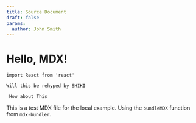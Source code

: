 ```yaml
---
title: Source Document
draft: false
params:
  author: John Smith
---
```



# Hello, MDX!

`import React from 'react'`

```tsx
Will this be rehyped by SHIKI
```

<code> How about This </code>

<Test/>
 
This is a test MDX file for the local example. Using the `bundleMDX` function from `mdx-bundler`.

